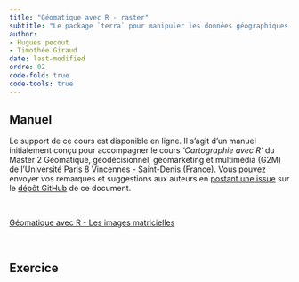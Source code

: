 ```yaml
---
title: "Géomatique avec R - raster"
subtitle: "Le package `terra` pour manipuler les données géographiques RASTER"
author: 
- Hugues pecout
- Timothée Giraud
date: last-modified
ordre: 02
code-fold: true
code-tools: true
---
```




## <i class="bi bi-book"></i> Manuel {.title}

::: callout-note
Le support de ce cours est disponible en ligne. Il s'agit d'un manuel initialement conçu pour accompagner le cours *'Cartographie avec R'* du Master 2 Géomatique, géodécisionnel, géomarketing et multimédia (G2M) de l'Université Paris 8 Vincennes - Saint-Denis (France). Vous pouvez envoyer vos remarques et suggestions aux auteurs en [postant une issue](https://github.com/rCarto/geomatique_avec_r/issues) sur le [dépôt GitHub](https://github.com/rCarto/geomatique_avec_r) de ce document.
:::

\

::: center
<a href="https://rcarto.github.io/geomatique_avec_r/les-donn%C3%A9es-vectorielles.html" class="btn btn-info" role="button" aria-disabled="true"><i class="bi bi-eye"></i> Géomatique avec R - Les images matricielles</a>
:::

\

## <i class="bi bi-person-workspace"></i> Exercice {.title .exo-title}

::: {#exo}

:::

\

